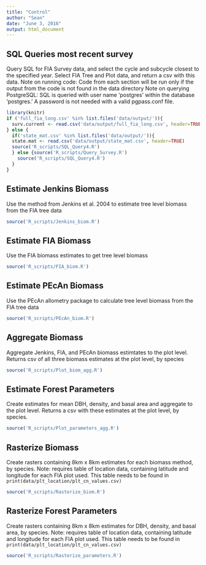```yaml
---
title: "Control"
author: "Sean"
date: "June 3, 2016"
output: html_document
---
```


## SQL Queries most recent survey
Query SQL for FIA Survey data, and select the cycle and subcycle closest to the specified year. Select FIA Tree and Plot data, and return a csv with this data.
Note on running code: Code from each section will be run only if the output from the code is not found in the data directory
Note on querying PostgreSQL: SQL is queried with user name 'postgres' within the database 'postgres.' A password is not needed with a valid pgpass.conf file.
```r
library(knitr)
if ('full_fia_long.csv' %in% list.files('data/output/')){
  surv.current <- read.csv('data/output/full_fia_long.csv', header=TRUE)
} else {
  if('state_mat.csv' %in% list.files('data/output/')){
  state.mat <- read.csv('data/output/state_mat.csv', header=TRUE)
  source('R_scripts/SQL_Query4.R')
  } else {source('R_scripts/Query_Survey.R')
    source('R_scripts/SQL_Query4.R')
  }
}

```

## Estimate Jenkins Biomass
Use the method from Jenkins et al. 2004 to estimate tree level biomass from the FIA tree data
```r
source('R_scripts/Jenkins_biom.R')
```

## Estimate FIA Biomass
Use the FIA biomass estimates to get tree level biomass
```r
source('R_scripts/FIA_biom.R')
```

## Estimate PEcAn Biomass
Use the PEcAn allometry package to calculate tree level biomass from the FIA tree data
```r
source('R_scripts/PEcAn_biom.R')
```

## Aggregate Biomass
Aggregate Jenkins, FIA, and PEcAn biomass estimtates to the plot level. Returns csv of all three biomass estimates at the plot level, by species
```r
source('R_scripts/Plot_biom_agg.R')
```

## Estimate Forest Parameters
Create estimates for mean DBH, density, and basal area and aggregate to the plot level. Returns a csv with these estimates at the plot level, by species.
```r
source('R_scripts/Plot_parameters_agg.R')
```

## Rasterize Biomass
Create rasters containing 8km x 8km estimates for each biomass method, by species.
Note: requires table of location data, containing latitude and longitude for each FIA plot used. This table needs to be found in ```print(data/plt_location/plt_cn_values.csv)```
```r
source('R_scripts/Rasterize_biom.R')
```

## Rasterize Forest Parameters
Create rasters containing 8km x 8km estimates for DBH, density, and basal area, by species.
Note: requires table of location data, containing latitude and longitude for each FIA plot used. This table needs to be found in ```print(data/plt_location/plt_cn_values.csv)```
```r
source('R_scripts/Rasterize_parameters.R')
```
